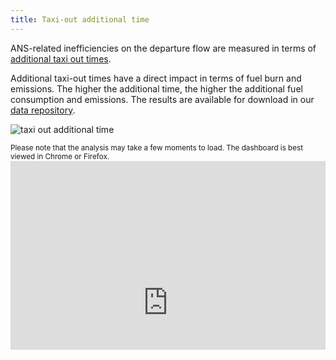 ```yaml
---
title: Taxi-out additional time
---
```


<style type="text/css">
.img-responsive {
    margin: 0 auto;
    max-width: 75%
}

.resp-container {
    position: relative;
    overflow: hidden;
    padding-top: 60.0%;
}

.resp-iframe {
    position: absolute;
    top: 0;
    left: 0;
    width: 100%;
    height: 150%;
    border: 0;
}
</style>

<div class="container">
<div class="row align-items-start">
<div class="col-12 col-md-8">
ANS-related inefficiencies on the departure flow are measured in terms of [additional taxi out times](definition/additional-taxi-out-time/). 

Additional taxi-out times have a direct impact in terms of fuel burn and emissions. The higher the additional time, the higher the additional fuel consumption and emissions. The results are available for download in our [data repository](/data/). 
</div>
<div class="col-6 col-md-4">
<div class="card border-0">
  <img class="card-img-top" src="/images/eff/ectl_taxi.jpg" alt="taxi out additional time">
</div></div></div></div>
<small>Please note that the analysis may take a few moments to load. The dashboard is best viewed in Chrome or Firefox.</small>
<div class="resp-container">
<iframe class="resp-iframe" src="https://datastudio.google.com/embed/reporting/4228b797-4a84-4f50-8ed1-a08abb1b80df/page/YiAPB" frameborder="0" style="border:0" allowfullscreen></iframe>
</div>